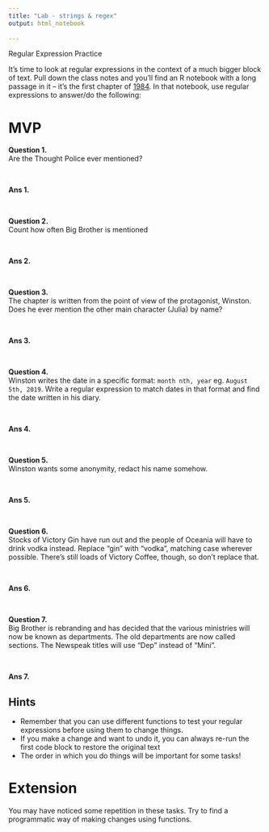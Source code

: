 ```yaml
---
title: "Lab - strings & regex"
output: html_notebook
 
---
```




Regular Expression Practice

It's time to look at regular expressions in the context of a much bigger block of text. Pull down the class notes and you'll find an R notebook with a long passage in it -- it's the first chapter of [1984](https://en.wikipedia.org/wiki/Nineteen_Eighty-Four). In that notebook, use regular expressions to answer/do the following:

# MVP

**Question 1.**  
Are the Thought Police ever mentioned?

<br>

**Ans 1.**  


<br>

**Question 2.**  
Count how often Big Brother is mentioned

<br>

**Ans 2.**  


<br>

**Question 3.**  
The chapter is written from the point of view of the protagonist, Winston. Does he ever mention the other main character (Julia) by name?

<br>

**Ans 3.**  


<br>

**Question 4.**  
Winston writes the date in a specific format: `month nth, year` eg. `August 5th, 2019`. Write a regular expression to match dates in that format and find the date written in his diary.

<br>

**Ans 4.**  


<br>

**Question 5.**  
Winston wants some anonymity, redact his name somehow.

<br>

**Ans 5.**  

<br>

**Question 6.**  
Stocks of Victory Gin have run out and the people of Oceania will have to drink vodka instead. Replace "gin" with "vodka", matching case wherever possible. There's still loads of Victory Coffee, though, so don't replace that.

<br>

**Ans 6.**  


<br>

**Question 7.**  
Big Brother is rebranding and has decided that the various ministries will now be known as departments. The old departments are now called sections. The Newspeak titles will use "Dep" instead of "Mini".

<br>

**Ans 7.**  


## Hints

* Remember that you can use different functions to test your regular expressions before using them to change things.
* If you make a change and want to undo it, you can always re-run the first code block to restore the original text
* The order in which you do things will be important for some tasks!

# Extension

You may have noticed some repetition in these tasks. Try to find a programmatic way of making changes using functions.